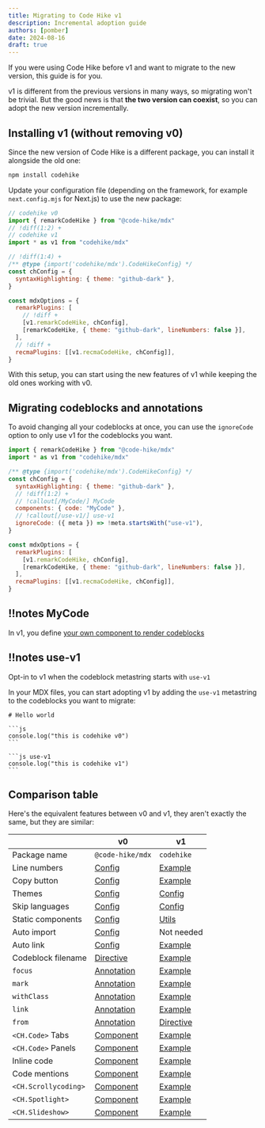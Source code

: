 ```yaml
---
title: Migrating to Code Hike v1
description: Incremental adoption guide
authors: [pomber]
date: 2024-08-16
draft: true
---
```



If you were using Code Hike before v1 and want to migrate to the new version, this guide is for you.

v1 is different from the previous versions in many ways, so migrating won't be trivial. But the good news is that **the two version can coexist**, so you can adopt the new version incrementally.

## Installing v1 (without removing v0)

Since the new version of Code Hike is a different package, you can install it alongside the old one:

```bash -c
npm install codehike
```

Update your configuration file (depending on the framework, for example `next.config.mjs` for Next.js) to use the new package:

```js config.mjs -cn
// codehike v0
import { remarkCodeHike } from "@code-hike/mdx"
// !diff(1:2) +
// codehike v1
import * as v1 from "codehike/mdx"

// !diff(1:4) +
/** @type {import('codehike/mdx').CodeHikeConfig} */
const chConfig = {
  syntaxHighlighting: { theme: "github-dark" },
}

const mdxOptions = {
  remarkPlugins: [
    // !diff +
    [v1.remarkCodeHike, chConfig],
    [remarkCodeHike, { theme: "github-dark", lineNumbers: false }],
  ],
  // !diff +
  recmaPlugins: [[v1.recmaCodeHike, chConfig]],
}
```

With this setup, you can start using the new features of v1 while keeping the old ones working with v0.

## Migrating codeblocks and annotations

To avoid changing all your codeblocks at once, you can use the `ignoreCode` option to only use v1 for the codeblocks you want.

<CodeWithNotes>

```js ! config.mjs -cn
import { remarkCodeHike } from "@code-hike/mdx"
import * as v1 from "codehike/mdx"

/** @type {import('codehike/mdx').CodeHikeConfig} */
const chConfig = {
  syntaxHighlighting: { theme: "github-dark" },
  // !diff(1:2) +
  // !callout[/MyCode/] MyCode
  components: { code: "MyCode" },
  // !callout[/use-v1/] use-v1
  ignoreCode: ({ meta }) => !meta.startsWith("use-v1"),
}

const mdxOptions = {
  remarkPlugins: [
    [v1.remarkCodeHike, chConfig],
    [remarkCodeHike, { theme: "github-dark", lineNumbers: false }],
  ],
  recmaPlugins: [[v1.recmaCodeHike, chConfig]],
}
```

## !!notes MyCode

In v1, you define [your own component to render codeblocks](/docs/concepts/code)

## !!notes use-v1

Opt-in to v1 when the codeblock metastring starts with `use-v1`

</CodeWithNotes>

In your MDX files, you can start adopting v1 by adding the `use-v1` metastring to the codeblocks you want to migrate:

````mdx content.mdx
# Hello world

```js
console.log("this is codehike v0")
```

```js use-v1
console.log("this is codehike v1")
```
````

## Comparison table

Here's the equivalent features between v0 and v1, they aren't exactly the same, but they are similar:

|                      | v0               | v1              |
| -------------------- | ---------------- | --------------- |
| Package name         | `@code-hike/mdx` | `codehike`      |
| Line numbers         | [Config][1]      | [Example][21]   |
| Copy button          | [Config][2]      | [Example][22]   |
| Themes               | [Config][3]      | [Config][23]    |
| Skip languages       | [Config][4]      | [Config][24]    |
| Static components    | [Config][5]      | [Utils][25]     |
| Auto import          | [Config][6]      | Not needed      |
| Auto link            | [Config][7]      | [Example][26]   |
| Codeblock filename   | [Directive][8]   | [Example][27]   |
| `focus`              | [Annotation][9]  | [Example][28]   |
| `mark`               | [Annotation][10] | [Example][29]   |
| `withClass`          | [Annotation][11] | [Example][30]   |
| `link`               | [Annotation][12] | [Example][31]   |
| `from`               | [Annotation][13] | [Directive][32] |
| `<CH.Code>` Tabs     | [Component][14]  | [Example][33]   |
| `<CH.Code>` Panels   | [Component][15]  | [Example][34]   |
| Inline code          | [Component][16]  | [Example][35]   |
| Code mentions        | [Component][17]  | [Example][36]   |
| `<CH.Scrollycoding>` | [Component][18]  | [Example][37]   |
| `<CH.Spotlight>`     | [Component][19]  | [Example][38]   |
| `<CH.Slideshow>`     | [Component][20]  | [Example][39]   |

[1]: https://v0.codehike.org/docs/configuration#line-numbers
[2]: https://v0.codehike.org/docs/configuration#copy-button
[3]: https://v0.codehike.org/docs/themes
[4]: https://v0.codehike.org/docs/configuration#skip-languages
[5]: https://v0.codehike.org/docs/configuration#static-components
[6]: https://v0.codehike.org/docs/configuration#auto-import
[7]: https://v0.codehike.org/docs/configuration#auto-link
[8]: https://v0.codehike.org/docs/codeblocks#filename
[9]: https://v0.codehike.org/docs/annotations#focus-annotation
[10]: https://v0.codehike.org/docs/annotations#mark-annotation
[11]: https://v0.codehike.org/docs/annotations#withclass-annotation
[12]: https://v0.codehike.org/docs/annotations#link-annotation
[13]: https://v0.codehike.org/docs/annotations#from-annotation
[14]: https://v0.codehike.org/docs/ch-code#tabs
[15]: https://v0.codehike.org/docs/ch-code#panels
[16]: https://v0.codehike.org/docs/ch-section#inline-code
[17]: https://v0.codehike.org/docs/ch-section#code-mentions
[18]: https://v0.codehike.org/docs/ch-scrollycoding
[19]: https://v0.codehike.org/docs/ch-spotlight
[20]: https://v0.codehike.org/docs/ch-slideshow
[21]: /docs/code/line-numbers
[22]: /docs/code/copy-button
[23]: /docs/concepts/code#themes
[24]: /docs/concepts/code#ignoring-some-codeblocks
[25]: /
[26]: /docs/code/link#autolinking
[27]: /docs/code/filename
[28]: /docs/code/focus
[29]: /docs/code/mark
[30]: /docs/code/classname
[31]: /docs/code/link
[32]: /docs/concepts/code#importing-code-from-a-file-into-a-codeblock
[33]: /docs/code/tabs
[34]: /
[35]: /
[36]: /docs/code/code-mentions
[37]: /docs/layouts/scrollycoding
[38]: /docs/layouts/spotlight
[39]: /docs/layouts/slideshow

